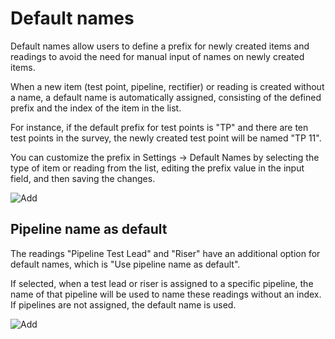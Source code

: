 
# Default names

Default names allow users to define a prefix for newly created items and readings to avoid the need for manual input of names on newly created items.

When a new item (test point, pipeline, rectifier) or reading is created without a name, a default name is automatically assigned, consisting of the defined prefix and the index of the item in the list.

For instance, if the default prefix for test points is "TP" and there are ten test points in the survey, the newly created test point will be named "TP 11".

You can customize the prefix in Settings -> Default Names by selecting the type of item or reading from the list, editing the prefix value in the input field, and then saving the changes.

<ImageView>
  <Image
    src="/images/manage_survey/4.4.png"
    alt="Add"
    width={300}
    height={300}
  />
</ImageView>

## Pipeline name as default

The readings "Pipeline Test Lead" and "Riser" have an additional option for default names, which is "Use pipeline name as default".

If selected, when a test lead or riser is assigned to a specific pipeline, the name of that pipeline will be used to name these readings without an index. If pipelines are not assigned, the default name is used.

<ImageView>
  <Image
    src="/images/manage_survey/4.5.png"
    alt="Add"
    width={300}
    height={300}
  />
</ImageView>
